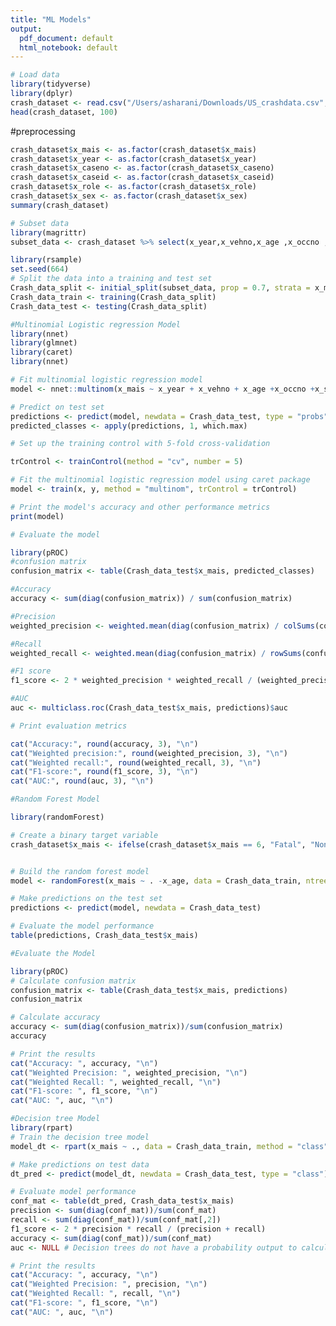 ```yaml
---
title: "ML Models"
output:
  pdf_document: default
  html_notebook: default
---
```


```r
# Load data
library(tidyverse)
library(dplyr)
crash_dataset <- read.csv("/Users/asharani/Downloads/US_crashdata.csv", header=TRUE)
head(crash_dataset, 100)
```

#preprocessing

```r
crash_dataset$x_mais <- as.factor(crash_dataset$x_mais)
crash_dataset$x_year <- as.factor(crash_dataset$x_year)
crash_dataset$x_caseno <- as.factor(crash_dataset$x_caseno)
crash_dataset$x_caseid <- as.factor(crash_dataset$x_caseid)
crash_dataset$x_role <- as.factor(crash_dataset$x_role)
crash_dataset$x_sex <- as.factor(crash_dataset$x_sex)
summary(crash_dataset)
```

```r

# Subset data
library(magrittr)
subset_data <- crash_dataset %>% select(x_year,x_vehno,x_age ,x_occno ,x_sex,x_role, x_accseq,x_occno, x_mais)

```

```r
library(rsample)
set.seed(664)
# Split the data into a training and test set
Crash_data_split <- initial_split(subset_data, prop = 0.7, strata = x_mais )
Crash_data_train <- training(Crash_data_split)
Crash_data_test <- testing(Crash_data_split)


```

```r
#Multinomial Logistic regression Model
library(nnet)
library(glmnet)
library(caret)
library(nnet)

# Fit multinomial logistic regression model
model <- nnet::multinom(x_mais ~ x_year + x_vehno + x_age +x_occno +x_sex +x_role+ x_accseq+x_occno, data = Crash_data_train)

# Predict on test set
predictions <- predict(model, newdata = Crash_data_test, type = "probs")
predicted_classes <- apply(predictions, 1, which.max)


```

```r
# Set up the training control with 5-fold cross-validation

trControl <- trainControl(method = "cv", number = 5)

# Fit the multinomial logistic regression model using caret package
model <- train(x, y, method = "multinom", trControl = trControl)

# Print the model's accuracy and other performance metrics
print(model)
```

```r
# Evaluate the model 

library(pROC)
#confusion matrix
confusion_matrix <- table(Crash_data_test$x_mais, predicted_classes)

#Accuracy
accuracy <- sum(diag(confusion_matrix)) / sum(confusion_matrix)

#Precision
weighted_precision <- weighted.mean(diag(confusion_matrix) / colSums(confusion_matrix))

#Recall
weighted_recall <- weighted.mean(diag(confusion_matrix) / rowSums(confusion_matrix))

#F1 score
f1_score <- 2 * weighted_precision * weighted_recall / (weighted_precision + weighted_recall)

#AUC
auc <- multiclass.roc(Crash_data_test$x_mais, predictions)$auc

```

```r
# Print evaluation metrics

cat("Accuracy:", round(accuracy, 3), "\n")
cat("Weighted precision:", round(weighted_precision, 3), "\n")
cat("Weighted recall:", round(weighted_recall, 3), "\n")
cat("F1-score:", round(f1_score, 3), "\n")
cat("AUC:", round(auc, 3), "\n")
```

```r
#Random Forest Model

library(randomForest)

# Create a binary target variable
crash_dataset$x_mais <- ifelse(crash_dataset$x_mais == 6, "Fatal", "Non-Fatal")


# Build the random forest model
model <- randomForest(x_mais ~ . -x_age, data = Crash_data_train, ntree = 500, mtry = 2)

# Make predictions on the test set
predictions <- predict(model, newdata = Crash_data_test)

# Evaluate the model performance
table(predictions, Crash_data_test$x_mais)

```

```r
#Evaluate the Model

library(pROC)
# Calculate confusion matrix
confusion_matrix <- table(Crash_data_test$x_mais, predictions)
confusion_matrix

# Calculate accuracy
accuracy <- sum(diag(confusion_matrix))/sum(confusion_matrix)
accuracy

```

```r

# Print the results
cat("Accuracy: ", accuracy, "\n")
cat("Weighted Precision: ", weighted_precision, "\n")
cat("Weighted Recall: ", weighted_recall, "\n")
cat("F1-score: ", f1_score, "\n")
cat("AUC: ", auc, "\n")
```

```r
#Decision tree Model
library(rpart)
# Train the decision tree model
model_dt <- rpart(x_mais ~ ., data = Crash_data_train, method = "class")

# Make predictions on test data
dt_pred <- predict(model_dt, newdata = Crash_data_test, type = "class")

# Evaluate model performance
conf_mat <- table(dt_pred, Crash_data_test$x_mais)
precision <- sum(diag(conf_mat))/sum(conf_mat)
recall <- sum(diag(conf_mat))/sum(conf_mat[,2])
f1_score <- 2 * precision * recall / (precision + recall)
accuracy <- sum(diag(conf_mat))/sum(conf_mat)
auc <- NULL # Decision trees do not have a probability output to calculate AUC

# Print the results
cat("Accuracy: ", accuracy, "\n")
cat("Weighted Precision: ", precision, "\n")
cat("Weighted Recall: ", recall, "\n")
cat("F1-score: ", f1_score, "\n")
cat("AUC: ", auc, "\n")
```
